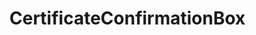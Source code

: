 
<Meta title="Certificate/CertificateConfirmationBox" component={CertificateConfirmationBox} />

# CertificateConfirmationBox

<Story name="CertificateConfirmationBox">
    <CertificateConfirmationBox
        certificate={{
            student: { firstname: 'Max', lastname: 'Mustermann' },
            startDate: '1970-10-10T12:00',
            endDate: '1970-12-12T13:00',
            hoursPerWeek: 100,
            hoursTotal: 300,
            categories: 'Inhalt',
        }}
    />
</Story>
